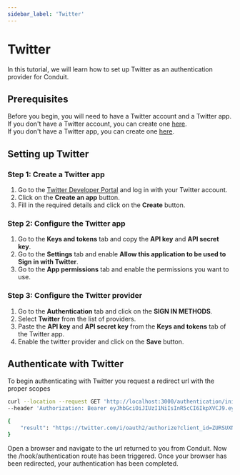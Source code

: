 ```yaml
---
sidebar_label: 'Twitter'
---
```


# Twitter

In this tutorial, we will learn how to set up Twitter as an authentication provider for Conduit.<br />

## Prerequisites

Before you begin, you will need to have a Twitter account and a Twitter app. If you don't have a Twitter account, you can create one [here](https://twitter.com/i/flow/signup).<br />
If you don't have a Twitter app, you can create one [here](https://developer.twitter.com/en/apps).<br />

## Setting up Twitter

### Step 1: Create a Twitter app

1. Go to the [Twitter Developer Portal](https://developer.twitter.com/en/apps) and log in with your Twitter account.
2. Click on the **Create an app** button.
3. Fill in the required details and click on the **Create** button.

### Step 2: Configure the Twitter app

1. Go to the **Keys and tokens** tab and copy the **API key** and **API secret key**.
2. Go to the **Settings** tab and enable **Allow this application to be used to Sign in with Twitter**.
3. Go to the **App permissions** tab and enable the permissions you want to use.

### Step 3: Configure the Twitter provider

1. Go to the **Authentication** tab and click on the **SIGN IN METHODS**.
2. Select **Twitter** from the list of providers.
3. Paste the **API key** and **API secret key** from the **Keys and tokens** tab of the Twitter app.
4. Enable the twitter provider and click on the **Save** button.

## Authenticate with Twitter

To begin authenticating with Twitter you request a redirect url with the proper scopes<br />

``` bash title="Request"
curl --location --request GET 'http://localhost:3000/authentication/init/twitter' \
--header 'Authorization: Bearer eyJhbGciOiJIUzI1NiIsInR5cCI6IkpXVCJ9.eyJpZCI6IjYzNjNjZGNkMDhkNTU2MDk1NmM4MGQ4OSIsImlhdCI6MTY2OTIxMDM1MywiZXhwIjoxNjY5MjgyMzUzfQ.TyvHCuyDKLiKFoEpaXRdbYoFwrzDlFiW4VdUVQJdf7U' \
```

``` bash title="Response"
{
    "result": "https://twitter.com/i/oauth2/authorize?client_id=ZURSUXNqX2Q5T1RmcDNCenJBZE46MTpjaQ&redirect_uri=http://localhost:3000/hook/authentication/twitter&response_type=code&response_mode=query&scope=tweet.read%20users.read%20offline.access&code_challenge=LBVjPhkdXdFvZZdn3OvsyvwZAQRrr05-N_oprH3EBWo&code_challenge_method=S256&state=006f65b0-a26c-4a69-aa29-6145d8506cc6"
}
```
Open a browser and navigate to the url returned to you from Conduit.
Now the /hook/authentication route has been triggered.
Once your browser has been redirected, your authentication has been completed.


